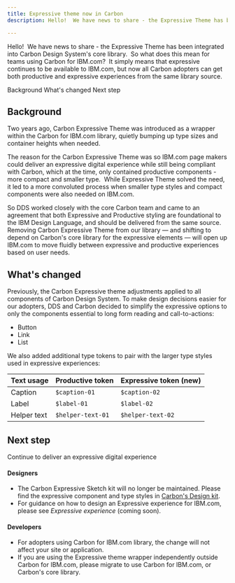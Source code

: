 ```yaml
---
title: Expressive theme now in Carbon
description: Hello!  We have news to share - the Expressive Theme has been integrated into Carbon Design System's core library.  So what does this mean for teams using Carbon for IBM.com?  It simply means that expressive continues to be available to IBM.com, but now all Carbon adopters can get both productive and expressive experiences from the same library source.

---
```


<PageDescription>

Hello!  We have news to share - the Expressive Theme has been integrated into Carbon Design System's core library.  So what does this mean for teams using Carbon for IBM.com?  It simply means that expressive continues to be available to IBM.com, but now all Carbon adopters can get both productive and expressive experiences from the same library source.

</PageDescription>

<AnchorLinks>

<AnchorLink>Background</AnchorLink>
<AnchorLink>What's changed</AnchorLink>
<AnchorLink>Next step</AnchorLink>

</AnchorLinks>

## Background
Two years ago, Carbon Expressive Theme was introduced as a wrapper within the Carbon for IBM.com library, quietly bumping up type sizes and container heights when needed.  

The reason for the Carbon Expressive Theme was so IBM.com page makers could deliver an expressive digital experience while still being compliant with Carbon, which at the time, only contained productive components - more compact and smaller type.  While Expressive Theme solved the need, it led to a more convoluted process when smaller type styles and compact components were also needed on IBM.com.

So DDS worked closely with the core Carbon team and came to an agreement that both Expressive and Productive styling are foundational to the IBM Design Language, and should be delivered from the same source. Removing Carbon Expressive Theme from our library — and shifting to depend on Carbon's core library for the expressive elements — will open up IBM.com to move fluidly between expressive and productive experiences based on user needs.

## What's changed

Previously, the Carbon Expressive theme adjustments applied to all components of Carbon Design System. To make design decisions easier for our adopters, DDS and Carbon decided to simplify the expressive options to only the components essential to long form reading and call-to-actions:
- Button
- Link
- List


We also added additional type tokens to pair with the larger type styles used in expressive experiences:


| Text usage | Productive token | Expressive token (new) |
| ---------- | ---------------- | ---------------- |
| Caption    | `$caption-01`   | `$caption-02`    |
| Label      | `$label-01`     | `$label-02` |
| Helper text | `$helper-text-01` | `$helper-text-02` |


## Next step

Continue to deliver an expressive digital experience

#### Designers

- The Carbon Expressive Sketch kit will no longer be maintained. Please find the expressive component and type styles in [Carbon's Design kit](https://carbondesignsystem.com/designing/kits/sketch/).
- For guidance on how to design an Expressive experience for IBM.com, please see *Expressive experience* (coming soon).

#### Developers 

- For adopters using Carbon for IBM.com library, the change will not affect your site or application.
- If you are using the Expressive theme wrapper independently outside Carbon for IBM.com, please migrate to use Carbon for IBM.com, or Carbon's core library.
